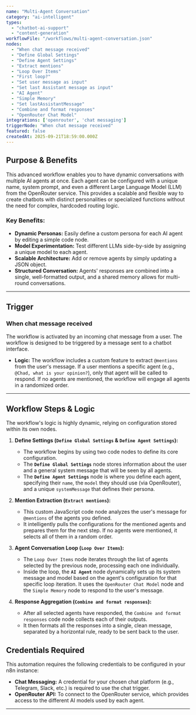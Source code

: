 ```yaml
---
name: "Multi-Agent Conversation"
category: "ai-intelligent"
types:
  - "chatbot-ai-support"
  - "content-generation"
workflowFile: "/workflows/multi-agent-conversation.json"
nodes:
  - "When chat message received"
  - "Define Global Settings"
  - "Define Agent Settings"
  - "Extract mentions"
  - "Loop Over Items"
  - "First loop?"
  - "Set user message as input"
  - "Set last Assistant message as input"
  - "AI Agent"
  - "Simple Memory"
  - "Set lastAssistantMessage"
  - "Combine and format responses"
  - "OpenRouter Chat Model"
integrations: ['openrouter', 'chat messaging']
triggerNode: "When chat message received"
featured: false
createdAt: 2025-09-21T18:59:00.000Z
---
```


## Purpose & Benefits

This advanced workflow enables you to have dynamic conversations with multiple AI agents at once. Each agent can be configured with a unique name, system prompt, and even a different Large Language Model (LLM) from the OpenRouter service. This provides a scalable and flexible way to create chatbots with distinct personalities or specialized functions without the need for complex, hardcoded routing logic.

### Key Benefits:
* **Dynamic Personas:** Easily define a custom persona for each AI agent by editing a simple code node.
* **Model Experimentation:** Test different LLMs side-by-side by assigning a unique model to each agent.
* **Scalable Architecture:** Add or remove agents by simply updating a JSON object.
* **Structured Conversation:** Agents' responses are combined into a single, well-formatted output, and a shared memory allows for multi-round conversations.

---

## Trigger

### When chat message received

The workflow is activated by an incoming chat message from a user. The workflow is designed to be triggered by a message sent to a chatbot interface.

* **Logic:** The workflow includes a custom feature to extract `@mentions` from the user's message. If a user mentions a specific agent (e.g., `@Chad, what is your opinion?`), only that agent will be called to respond. If no agents are mentioned, the workflow will engage all agents in a randomized order.

---

## Workflow Steps & Logic

The workflow's logic is highly dynamic, relying on configuration stored within its own nodes.

1.  **Define Settings (`Define Global Settings` & `Define Agent Settings`):**
    * The workflow begins by using two code nodes to define its core configuration.
    * The **`Define Global Settings`** node stores information about the user and a general system message that will be seen by all agents.
    * The **`Define Agent Settings`** node is where you define each agent, specifying their `name`, the `model` they should use (via OpenRouter), and a unique `systemMessage` that defines their persona.

2.  **Mention Extraction (`Extract mentions`):**
    * This custom JavaScript code node analyzes the user's message for `@mentions` of the agents you defined.
    * It intelligently pulls the configurations for the mentioned agents and prepares them for the next step. If no agents were mentioned, it selects all of them in a random order.

3.  **Agent Conversation Loop (`Loop Over Items`):**
    * The `Loop Over Items` node iterates through the list of agents selected by the previous node, processing each one individually.
    * Inside the loop, the **`AI Agent`** node dynamically sets up its system message and model based on the agent's configuration for that specific loop iteration. It uses the `OpenRouter Chat Model` node and the `Simple Memory` node to respond to the user's message.

4.  **Response Aggregation (`Combine and format responses`):**
    * After all selected agents have responded, the `Combine and format responses` code node collects each of their outputs.
    * It then formats all the responses into a single, clean message, separated by a horizontal rule, ready to be sent back to the user.

## Credentials Required

This automation requires the following credentials to be configured in your n8n instance:

* **Chat Messaging:** A credential for your chosen chat platform (e.g., Telegram, Slack, etc.) is required to use the chat trigger.
* **OpenRouter API:** To connect to the OpenRouter service, which provides access to the different AI models used by each agent.

---


